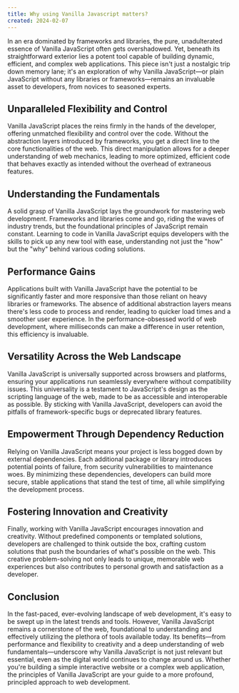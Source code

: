 ```yaml
---
title: Why using Vanilla Javascript matters?
created: 2024-02-07
---
```


In an era dominated by frameworks and libraries, the pure, unadulterated essence of Vanilla JavaScript often gets overshadowed. Yet, beneath its straightforward exterior lies a potent tool capable of building dynamic, efficient, and complex web applications. This piece isn't just a nostalgic trip down memory lane; it's an exploration of why Vanilla JavaScript—or plain JavaScript without any libraries or frameworks—remains an invaluable asset to developers, from novices to seasoned experts.

## Unparalleled Flexibility and Control

Vanilla JavaScript places the reins firmly in the hands of the developer, offering unmatched flexibility and control over the code. Without the abstraction layers introduced by frameworks, you get a direct line to the core functionalities of the web. This direct manipulation allows for a deeper understanding of web mechanics, leading to more optimized, efficient code that behaves exactly as intended without the overhead of extraneous features.

## Understanding the Fundamentals

A solid grasp of Vanilla JavaScript lays the groundwork for mastering web development. Frameworks and libraries come and go, riding the waves of industry trends, but the foundational principles of JavaScript remain constant. Learning to code in Vanilla JavaScript equips developers with the skills to pick up any new tool with ease, understanding not just the "how" but the "why" behind various coding solutions.

## Performance Gains

Applications built with Vanilla JavaScript have the potential to be significantly faster and more responsive than those reliant on heavy libraries or frameworks. The absence of additional abstraction layers means there's less code to process and render, leading to quicker load times and a smoother user experience. In the performance-obsessed world of web development, where milliseconds can make a difference in user retention, this efficiency is invaluable.

## Versatility Across the Web Landscape

Vanilla JavaScript is universally supported across browsers and platforms, ensuring your applications run seamlessly everywhere without compatibility issues. This universality is a testament to JavaScript's design as the scripting language of the web, made to be as accessible and interoperable as possible. By sticking with Vanilla JavaScript, developers can avoid the pitfalls of framework-specific bugs or deprecated library features.

## Empowerment Through Dependency Reduction

Relying on Vanilla JavaScript means your project is less bogged down by external dependencies. Each additional package or library introduces potential points of failure, from security vulnerabilities to maintenance woes. By minimizing these dependencies, developers can build more secure, stable applications that stand the test of time, all while simplifying the development process.

## Fostering Innovation and Creativity

Finally, working with Vanilla JavaScript encourages innovation and creativity. Without predefined components or templated solutions, developers are challenged to think outside the box, crafting custom solutions that push the boundaries of what's possible on the web. This creative problem-solving not only leads to unique, memorable web experiences but also contributes to personal growth and satisfaction as a developer.

## Conclusion

In the fast-paced, ever-evolving landscape of web development, it's easy to be swept up in the latest trends and tools. However, Vanilla JavaScript remains a cornerstone of the web, foundational to understanding and effectively utilizing the plethora of tools available today. Its benefits—from performance and flexibility to creativity and a deep understanding of web fundamentals—underscore why Vanilla JavaScript is not just relevant but essential, even as the digital world continues to change around us. Whether you're building a simple interactive website or a complex web application, the principles of Vanilla JavaScript are your guide to a more profound, principled approach to web development.
